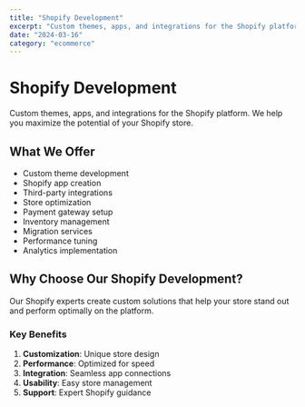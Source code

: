 ```yaml
---
title: "Shopify Development"
excerpt: "Custom themes, apps, and integrations for the Shopify platform"
date: "2024-03-16"
category: "ecommerce"
---
```


# Shopify Development

Custom themes, apps, and integrations for the Shopify platform. We help you maximize the potential of your Shopify store.

## What We Offer

- Custom theme development
- Shopify app creation
- Third-party integrations
- Store optimization
- Payment gateway setup
- Inventory management
- Migration services
- Performance tuning
- Analytics implementation

## Why Choose Our Shopify Development?

Our Shopify experts create custom solutions that help your store stand out and perform optimally on the platform.

### Key Benefits

1. **Customization**: Unique store design
2. **Performance**: Optimized for speed
3. **Integration**: Seamless app connections
4. **Usability**: Easy store management
5. **Support**: Expert Shopify guidance 